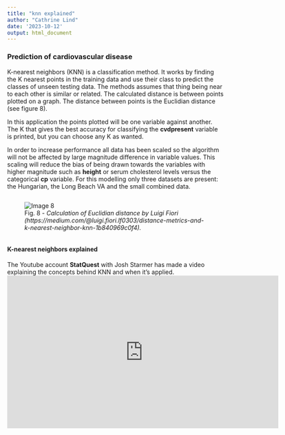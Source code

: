 ---
title: "knn explained"
author: "Cathrine Lind"
date: '2023-10-12'
output: html_document
---

### Prediction of cardiovascular disease

K-nearest neighbors (KNN) is a classification method. It works by finding the K nearest points in the training data and use their class to predict the classes of unseen testing data. The methods assumes that thing being near to each other is similar or related. The calculated distance is between points plotted on a graph. The distance between points is the Euclidian distance (see figure 8).  

In this application the points plotted will be one variable against another. The K that gives the best accuracy for classifying the **cvdpresent** variable is printed, but you can choose any K as wanted.  

In order to increase performance all data has been scaled so the algorithm will not be affected by large magnitude difference in variable values. This scaling will reduce the bias of being drawn towards the variables with higher magnitude such as **height** or serum cholesterol levels versus the categorical **cp** variable. For this modelling only three datasets are present: the Hungarian, the Long Beach VA and the small combined data.


<style>
aside.figures {
    overflow: hidden; /* only needed if floating the child elements instead of using inline-block */
    align-items: center;
    justify-content: center;
    margin:auto;
}
aside.figures figure {
    display: inline-block;
}
</style>

<aside class="figures">
<figure>
<img src="euclidian.png" alt="Image 8">
<figcaption>Fig. 8 - <i>Calculation of Euclidian distance by Luigi Fiori (https://medium.com/@luigi.fiori.lf0303/distance-metrics-and-k-nearest-neighbor-knn-1b840969c0f4).</i></figcaption>
</figure>
</aside>


#### K-nearest neighbors explained
The Youtube account **StatQuest** with Josh Starmer has made a video explaining the concepts behind KNN and when it's applied.
<iframe width="630" height="355" src="https://www.youtube.com/embed/HVXime0nQeI?si=AI9uSzOXVvYCzB6t" frameborder="0" allow="accelerometer; autoplay; encrypted-media; gyroscope; picture-in-picture" allowFullScreen="true" webkitallowfullscreen="true" mozallowfullscreen="true"></iframe>